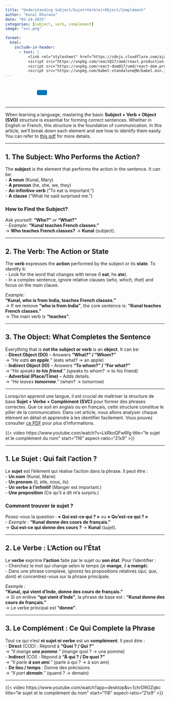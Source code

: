 ```yaml
---
title: "Understanding Subject/Sujet+Verb(e)+Object/Complément"
author: "Kunal Khurana"
date: "03-24-2025"
categories: [subject, verb, complement]
image: "svc.png"

format:
  html:
    include-in-header:
      - text: |
          <link rel="stylesheet" href="https://cdnjs.cloudflare.com/ajax/libs/font-awesome/6.0.0/css/all.min.css">
          <script src="https://unpkg.com/react@17/umd/react.production.min.js"></script>
          <script src="https://unpkg.com/react-dom@17/umd/react-dom.production.min.js"></script>
          <script src="https://unpkg.com/babel-standalone@6/babel.min.js"></script>
---
```


::: {style="text-align: left; padding: 10px;"}
<a href="mailto:frenchwithkunal@gmail.com" target="_blank" style="margin: 0 10px; color: #000;"><i class="fas fa-envelope fa-lg"></i></a> <a href="https://www.instagram.com/frenchwithkunal" target="_blank" style="margin: 0 10px; color: #E1306C;"><i class="fab fa-instagram fa-lg"></i></a> <a href="https://frenchwithkunal.ca" target="_blank" style="margin: 0 10px; color: #0077b5;"><i class="fas fa-globe fa-lg"></i></a> <a href="https://whatsapp.com/channel/0029Vb57n2e7dmegpjYpyi3V" target="_blank" style="margin: 0 10px; color: #25D366;"><i class="fab fa-whatsapp fa-lg"></i></a> <button onclick="copyLink()" style="background-color: #0077b5; color: white; padding: 8px 16px; border: none; border-radius: 4px; cursor: pointer; margin-left: 10px;"> <i class="fas fa-copy"></i> </button> [Link copied!]{#copy-message style="margin-left: 10px; color: green; display: none;"}
:::





<div id="react-root"></div>
 <script type="text/babel">
 const ProfilePage = () => {
  const { useState, useEffect } = React;
  const [redirectCounter, setRedirectCounter] = useState(4);
  const [isRedirecting, setIsRedirecting] = useState(false);

  const isFrench = document.documentElement.lang === "fr";

  const translations = {
    noAccess: isFrench 
      ? "Vous n'avez pas accès à cette page."
      : "You don't have access to this page.",
    subscribe: isFrench
      ? "Veuillez vous abonner pour obtenir l'accès."
      : "Please subscribe to gain access.",
    redirecting: isFrench
      ? `Redirection vers la page d'abonnement dans ${redirectCounter} secondes...`
      : `Redirecting to subscription page in ${redirectCounter} seconds...`
  };

  const refreshToken = async () => {
    const storedRefreshToken = localStorage.getItem("refreshToken");

    if (!storedRefreshToken) {
      window.location.href = "/login.html";
      return null;
    }

    try {
      const response = await fetch("https://frenchwithkunal-cdf6ea3f88ce.herokuapp.com/api/v1/auth/refresh-token", {
        method: "POST",
        headers: {
          "Content-Type": "application/json",
        },
        body: JSON.stringify({ refreshToken: storedRefreshToken }),
      });

      if (!response.ok) {
        localStorage.removeItem("accessToken");
        localStorage.removeItem("refreshToken");
        window.location.href = "/login.html";
        return null;
      }

      const data = await response.json();
      localStorage.setItem("accessToken", data.accessToken);
      return data.accessToken;
    } catch (error) {
      localStorage.removeItem("accessToken");
      localStorage.removeItem("refreshToken");
      window.location.href = "/login.html";
      return null;
    }
  };

  const fetchWithAuth = async (url, options = {}) => {
    let accessToken = localStorage.getItem("accessToken");

    options.headers = {
      ...options.headers,
      Authorization: `Bearer ${accessToken}`,
      "Content-Type": "application/json",
    };

    let response = await fetch(url, options);

    if (response.status === 401) {
      console.log("Access token expired, attempting to refresh...");

      // Refresh token
      accessToken = await refreshToken();

      if (!accessToken) return null;

      options.headers.Authorization = `Bearer ${accessToken}`;
      response = await fetch(url, options);
    }

    return response.json();
  };

  const showNoAccessMessage = () => {
    setIsRedirecting(true);
    
    const noAccessMessage = `
      <div style="text-align: center; padding: 20px;">
        <h2>${translations.noAccess}</h2>
        <p>${translations.subscribe}</p>
        <p>${translations.redirecting}</p>
      </div>
    `;
    document.body.innerHTML = noAccessMessage;
    
    // Start countdown and redirect
    const redirectInterval = setInterval(() => {
      setRedirectCounter((prev) => {
        const newCounter = prev - 1;
        if (newCounter <= 0) {
          clearInterval(redirectInterval);
          window.location.href = "https://frenchwithkunal.ca/payment.html";
        }
        
        // Update the countdown text
        const countdownElement = document.querySelector('p:last-child');
        if (countdownElement) {
          countdownElement.textContent = isFrench
            ? `Redirection vers la page d'abonnement dans ${newCounter} secondes...`
            : `Redirecting to subscription page in ${newCounter} seconds...`;
        }
        
        return newCounter;
      });
    }, 1000);
  };

  useEffect(() => {
    const storedToken = localStorage.getItem('accessToken');

    if(!storedToken) {
      showNoAccessMessage();
    } else {
      const fetchData = async() => {
        const data = await fetchWithAuth("https://frenchwithkunal-cdf6ea3f88ce.herokuapp.com/api/v1/auth/me", {
          method: "POST",
        });

        if (data && data.data && data.data.hasAccess) {
          console.log(data);
        } else {
          showNoAccessMessage();
        }
      };
      fetchData();
    }
  }, []);

  return (
    <div></div>
  );
};

ReactDOM.render(
  <ProfilePage />,
  document.getElementById('react-root')
);
 </script>

------------------------------------------------------------------------

::: {.content-visible when-profile="english"}
When learning a language, mastering the basic **Subject + Verb + Object (SVO)** structure is essential for forming correct sentences. Whether in English or French, this structure is the foundation of communication. In this article, we’ll break down each element and see how to identify them easily. You can refer to [this pdf](https://drive.google.com/file/d/1fi3oGtxpK9YgG64356j7UIfOJe7M4k7L/view?usp=drive_link) for more details.



---

## **1. The Subject: Who Performs the Action?**

The **subject** is the element that performs the action in the sentence. It can be:\
- **A noun** (Kunal, Mary)\
- **A pronoun** (he, she, we, they)\
- **An infinitive verb** ("To eat is important.")\
- **A clause** ("What he said surprised me.")

### **How to Find the Subject?**

Ask yourself: **“Who?”** or **“What?”**\
- *Example:* **"Kunal teaches French classes."**\
→ **Who teaches French classes?** → **Kunal** (subject).

------------------------------------------------------------------------

## **2. The Verb: The Action or State**

The **verb** expresses the **action** performed by the subject or its **state**. To identify it:\
- Look for the word that changes with tense (I **eat**, he **ate**).\
- In a complex sentence, ignore relative clauses (*who, which, that*) and focus on the main clause.

*Example:*\
**"Kunal, who is from India, teaches French classes."**\
→ If we remove **"who is from India"**, the core sentence is: **"Kunal teaches French classes."**\
→ The main verb is **"teaches"**.

------------------------------------------------------------------------

## **3. The Object: What Completes the Sentence**

Everything that is **not the subject or verb** is an **object**. It can be:\
- **Direct Object (DO)** – Answers **“What?” / “Whom?”**\
→ *"He eats **an apple**."* (eats what? → an apple)\
- **Indirect Object (IO)** – Answers **“To whom?” / “For what?”**\
→ *"He speaks **to his friend**."* (speaks to whom? → to his friend)\
- **Adverbial (Place/Time)** – Adds details.\
→ *"He leaves **tomorrow**."* (when? → tomorrow)

------------------------------------------------------------------------
:::

::: {.content-visible when-profile="french"}
Lorsqu’on apprend une langue, il est crucial de maîtriser la structure de base **Sujet + Verbe + Complément (SVC)** pour former des phrases correctes. Que ce soit en anglais ou en français, cette structure constitue le pilier de la communication. Dans cet article, nous allons analyser chaque élément en détail et apprendre à les identifier facilement. Vous pouvez consulter [ce PDF](https://drive.google.com/file/d/1fi3oGtxpK9YgG64356j7UIfOJe7M4k7L/view?usp=drive_link) pour plus d'informations.

{{< video https://www.youtube.com/watch?v=LkRkoQFw6fg
    title="le sujet et le complément du nom"
    start="116"
    aspect-ratio="21x9" 
>}}

------------------------------------------------------------------------

## **1. Le Sujet : Qui fait l’action ?**

Le **sujet** est l’élément qui réalise l’action dans la phrase. Il peut être :\
- **Un nom** (Kunal, Marie)\
- **Un pronom** (il, elle, nous, ils)\
- **Un verbe à l’infinitif** (Manger est important.)\
- **Une proposition** (Ce qu’il a dit m’a surpris.)

### **Comment trouver le sujet ?**

Posez-vous la question : **« Qui est-ce qui ? »** ou **« Qu’est-ce qui ? »**\
- *Exemple :* **"Kunal donne des cours de français."**\
→ **Qui est-ce qui donne des cours ?** → **Kunal** (sujet).

------------------------------------------------------------------------

## **2. Le Verbe : L’Action ou l’État**

Le **verbe** exprime **l’action** faite par le sujet ou **son état**. Pour l’identifier :\
- Cherchez le mot qui change selon le temps (je **mange**, il **a mangé**).\
- Dans une phrase complexe, ignorez les propositions relatives (*qui, que, dont*) et concentrez-vous sur la phrase principale.

*Exemple :*\
**"Kunal, qui vient d’Inde, donne des cours de français."**\
→ Si on enlève **"qui vient d’Inde"**, la phrase de base est : **"Kunal donne des cours de français."**\
→ Le verbe principal est **"donne"**.

------------------------------------------------------------------------

## **3. Le Complément : Ce Qui Complete la Phrase**

Tout ce qui n’est **ni sujet ni verbe** est un **complément**. Il peut être :\
- **Direct** (COD) : Répond à **"Quoi ? / Qui ?"**\
→ *"Il mange **une pomme**."* (mange quoi ? → une pomme)\
- **Indirect** (COI) : Répond à **"À qui ? / De quoi ?"**\
→ *"Il parle **à son ami**."* (parle à qui ? → à son ami)\
- **De lieu / temps** : Donne des précisions.\
→ *"Il part **demain**."* (quand ? → demain)

------------------------------------------------------------------------
:::

{{< video https://www.youtube.com/watch?app=desktop&v=1chrD9OZqkc
    title="le sujet et le complément du nom"
    start="116"
    aspect-ratio="21x9" 
>}}
